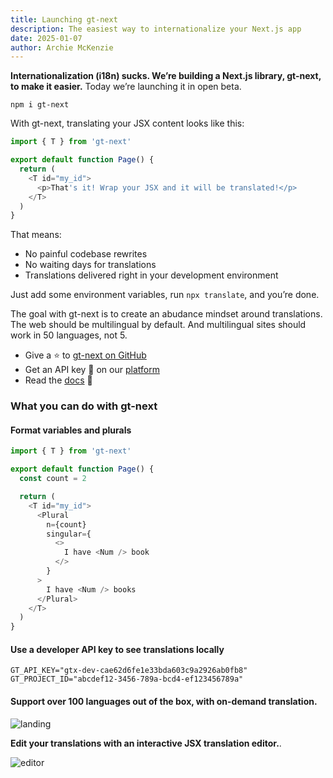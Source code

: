 ```yaml
---
title: Launching gt-next
description: The easiest way to internationalize your Next.js app
date: 2025-01-07
author: Archie McKenzie
---
```


**Internationalization (i18n) sucks. We’re building a Next.js library, gt-next, to make it easier.** Today we’re launching it in open beta.

```text copy
npm i gt-next
```

With gt-next, translating your JSX content looks like this:

```javascript copy
import { T } from 'gt-next'

export default function Page() {
  return (
    <T id="my_id">
      <p>That's it! Wrap your JSX and it will be translated!</p>
    </T>
  )
}
```

That means:

- No painful codebase rewrites
- No waiting days for translations
- Translations delivered right in your development environment

Just add some environment variables, run `npx translate`, and you’re done.

The goal with gt-next is to create an abudance mindset around translations. The web should be multilingual by default. And multilingual sites should work in 50 languages, not 5.

- Give a ⭐ to [gt-next on GitHub](https://github.com/General-Translation/gt-next)
- Get an API key 🔐 on our [platform](https://generaltranslation.com)
- Read the [docs](https://generaltranslation.com/docs) 📄

### What you can do with gt-next

#### Format variables and plurals

```javascript copy
import { T } from 'gt-next'

export default function Page() {
  const count = 2

  return (
    <T id="my_id">
      <Plural
        n={count}
        singular={
          <>
            I have <Num /> book
          </>
        }
      >
        I have <Num /> books
      </Plural>
    </T>
  )
}
```

#### Use a developer API key to see translations locally

```.env copy
GT_API_KEY="gtx-dev-cae62d6fe1e33bda603c9a2926ab0fb8"
GT_PROJECT_ID="abcdef12-3456-789a-bcd4-ef123456789a"
```

#### Support over 100 languages out of the box, with on-demand translation.

![landing](/landing.png)

**Edit your translations with an interactive JSX translation editor.**.

![editor](/editor.png)
